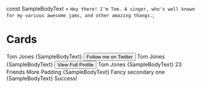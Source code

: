 const SampleBodyText = `Hey there! I'm Tom. A singer, who's well known for my various awesome jams, and other amazing thangs.`;

<a id="Cards"></a>

# Cards
<div
    style={{
        maxWidth: 1024,
        display: 'grid',
        gridTemplateColumns: '1fr 1fr 1fr',
        gridColumnGap: 10,
        gridRowGap: 30,
        alignItems: 'start',
    }}>
    <Card is="article" textAlign="center">
        <CardImage />
        <CardTitle>Tom Jones</CardTitle>
        <CardBodyText mb={4} display="inline-block">
        {SampleBodyText}
        </CardBodyText>
        <Button bg="primary" color="white" borderRadius="large">
        <IconHeartOutline />
        Follow me on Twitter
        </Button>
    </Card>
    <Card is="article" textAlign="center">
        <CardImage height="240px" />
        <CardTitle>Tom Jones</CardTitle>
        <CardBodyText mb={4} display="inline-block">
        {SampleBodyText}
        </CardBodyText>
        <Button bg="primary" color="white">
        View Full Profile
        </Button>
    </Card>
    <Card is="article">
        <CardImage />
        <CardTitle>Tom Jones</CardTitle>
        <CardBodyText>{SampleBodyText}</CardBodyText>
        <CardFooter>
        <TinyText color="grey">23 Friends</TinyText>
        </CardFooter>
    </Card>
    <Card is="article" p={8}>
        <CardTitle>More Padding</CardTitle>
        <CardBodyText>{SampleBodyText}</CardBodyText>
    </Card>
    <Card is="article" bg="secondary" borderRadius="small" boxShadow={60}>
        <CardTitle color="warning" fontWeight="normal">
        Fancy secondary one
        </CardTitle>
        <CardBodyText color="black"> {SampleBodyText}</CardBodyText>
    </Card>
    <Card is="article" borderRadius="small" boxShadow={60}>
        <CardTitle color="success" fontWeight="normal" mb={0}>
        Success!
        </CardTitle>
    </Card>
</div>